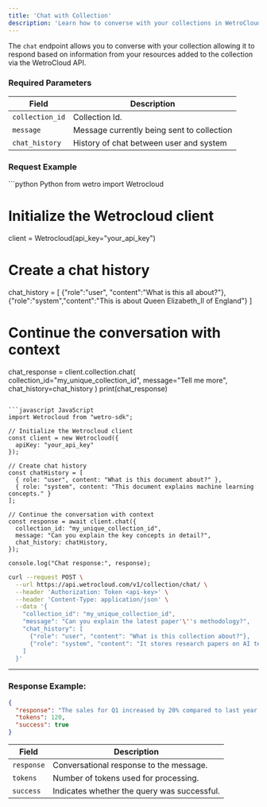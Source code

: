 ---
title: 'Chat with Collection'
description: 'Learn how to converse with your collections in WetroCloud'
---
The `chat` endpoint allows you to converse with your collection allowing it to respond based on information from your resources added to the collection via the WetroCloud API.  

### Required Parameters
| Field               | Description                                          |
|---------------------|------------------------------------------------------|
| `collection_id`     | Collection Id.                                       |
| `message`           | Message currently being sent to collection           |
| `chat_history`      | History of chat between user and system              |

### Request Example
<CodeGroup>
```python Python
from wetro import Wetrocloud

# Initialize the Wetrocloud client
client = Wetrocloud(api_key="your_api_key")

# Create a chat history
chat_history = [
   {"role":"user", "content":"What is this all about?"}, 
   {"role":"system","content":"This is about Queen Elizabeth_II of England"}
]

# Continue the conversation with context
chat_response = client.collection.chat(
    collection_id="my_unique_collection_id",
    message="Tell me more",
    chat_history=chat_history
)
print(chat_response)
```

```javascript JavaScript
import Wetrocloud from "wetro-sdk";

// Initialize the Wetrocloud client
const client = new Wetrocloud({
  apiKey: "your_api_key"
});

// Create chat history
const chatHistory = [
  { role: "user", content: "What is this document about?" },
  { role: "system", content: "This document explains machine learning concepts." }
];

// Continue the conversation with context
const response = await client.chat({
  collection_id: "my_unique_collection_id",
  message: "Can you explain the key concepts in detail?",
  chat_history: chatHistory,
});

console.log("Chat response:", response);
```

```bash cURL
curl --request POST \
  --url https://api.wetrocloud.com/v1/collection/chat/ \
  --header 'Authorization: Token <api-key>' \
  --header 'Content-Type: application/json' \
  --data '{
    "collection_id": "my_unique_collection_id",
    "message": "Can you explain the latest paper'\''s methodology?",
    "chat_history": [
      {"role": "user", "content": "What is this collection about?"},
      {"role": "system", "content": "It stores research papers on AI technology."}
    ]
  }'
```
</CodeGroup> 

---

### Response Example:

```json
{
  "response": "The sales for Q1 increased by 20% compared to last year, with online channels contributing significantly.",
  "tokens": 120,
  "success": true
}
```
| Field     | Description                                           |
|-----------|-------------------------------------------------------|
| `response` | Conversational response to the message.                |
| `tokens`   | Number of tokens used for processing.                |
| `success`  | Indicates whether the query was successful.          |
